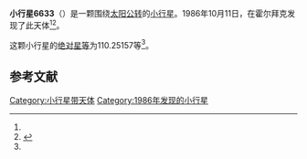 {{Infobox planet
| bgcolour = #FFFFC0
| name = 6633
| symbol = 
| image = 
| caption = 
| discovery = yes
| discovery_ref = 
| discoverer = {{link-en|保罗·詹森|Poul Jensen (astronomer)}}
| discovery_site = [[霍尔拜克|霍尔拜克]] 
| discovered = 1986年10月11日
| designations = yes
| mp_name = 
| named_after = 
| alt_names = 1986 TR4/ 1943 VH / 1992 AW1
| mp_category = [[主带小行星|主带小行星]]
| orbit_ref = <ref name="a">[http://ssd.jpl.nasa.gov/sbdb.cgi?sstr=6633 6633] {{Wayback|url=http://ssd.jpl.nasa.gov/sbdb.cgi?sstr=6633 |date=20110610044815 }}，小行星數據庫瀏覽器（JPL Small-Body Database Browser）－[[美国国家航空航天局|美国国家航空航天局]]喷气推进实验室</ref>
| epoch = 2456400.5 (2013年4月18日更新)
| aphelion = {{convert|3.1519553|AU|km|3|abbr=on|lk=out}}
| perihelion = {{convert|2.1577645|AU|km|3|abbr=on}}
| semimajor = {{convert|2.6548599|AU|km|3|abbr=on}}
| eccentricity = 0.1872398
| period = 1580.01367 [[日|日]]<br />4.33[[儒略年|儒略年]]
| avg_speed = 
| inclination = 4.06731
| asc_node = 271.84577
| mean_anomaly = 
| arg_peri = 110.25157
| satellites = 
| physical_characteristics = yes
| dimensions = 
| mass = 
| density = 
| surface_grav = 
| escape_velocity = 
| sidereal_day = 
| axial_tilt = 
| pole_ecliptic_lat = 
| pole_ecliptic_lon = 
| albedo = 
| temperatures= 
| temp_name1 = 
| mean_temp_1 = 
| max_temp_1 = 
| temp_name2 = 
| max_temp_2 = 
| spectral_type = 
| abs_magnitude = 110.25157
}}

'''小行星6633'''（{{lang-en|6633}}）是一颗围绕[[太阳|太阳]][[公转|公转]]的[[小行星|小行星]]。1986年10月11日，{{link-en|保罗·詹森|Poul Jensen (astronomer)}}在霍尔拜克发现了此天体<ref name="a" /><ref>{{cite news|title=小行星列表|url=http://cfa-www.harvard.edu/iau/lists/NumberedMPs.txt|accessdate=2013-07-08|newspaper=哈佛大学|archive-date=2008-05-17|archive-url=https://web.archive.org/web/20080517010638/http://cfa-www.harvard.edu/iau/lists/NumberedMPs.txt|dead-url=no}}</ref>。

这颗小行星的[[绝对星等|绝对星等]]为110.25157等<ref name="a" />。

==参考文献==
{{reflist}}
{{Minor Planet Number|[[小行星6632|小行星6632]]|[[小行星6634|小行星6634]]}}

{{小天体}}

[[Category:小行星带天体|Category:小行星带天体]]
[[Category:1986年发现的小行星|Category:1986年发现的小行星]]

{{asteroid-stub}}